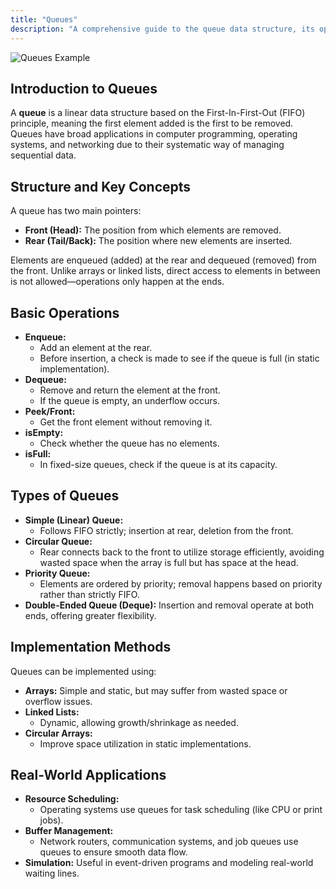```yaml
---
title: "Queues"
description: "A comprehensive guide to the queue data structure, its operations, implementations, and real-world applications."
---
```


![Queues Example](/images/queue-diagram.png)

## Introduction to Queues

A **queue** is a linear data structure based on the First-In-First-Out (FIFO) principle, meaning the first element added is the first to be removed. Queues have broad applications in computer programming, operating systems, and networking due to their systematic way of managing sequential data.

## Structure and Key Concepts

A queue has two main pointers:

- **Front (Head):** The position from which elements are removed.
- **Rear (Tail/Back):** The position where new elements are inserted.

Elements are enqueued (added) at the rear and dequeued (removed) from the front. Unlike arrays or linked lists, direct access to elements in between is not allowed—operations only happen at the ends.

## Basic Operations

- **Enqueue:**
  - Add an element at the rear.
  - Before insertion, a check is made to see if the queue is full (in static implementation).
- **Dequeue:**
  - Remove and return the element at the front.
  - If the queue is empty, an underflow occurs.
- **Peek/Front:**
  - Get the front element without removing it.
- **isEmpty:**
  - Check whether the queue has no elements.
- **isFull:**
  - In fixed-size queues, check if the queue is at its capacity.

## Types of Queues

- **Simple (Linear) Queue:**
  - Follows FIFO strictly; insertion at rear, deletion from the front.
- **Circular Queue:**
  - Rear connects back to the front to utilize storage efficiently, avoiding wasted space when the array is full but has space at the head.
- **Priority Queue:**
  - Elements are ordered by priority; removal happens based on priority rather than strictly FIFO.
- **Double-Ended Queue (Deque):** Insertion and removal operate at both ends, offering greater flexibility.

## Implementation Methods

Queues can be implemented using:

- **Arrays:** Simple and static, but may suffer from wasted space or overflow issues.
- **Linked Lists:**
  - Dynamic, allowing growth/shrinkage as needed.
- **Circular Arrays:**
  - Improve space utilization in static implementations.

## Real-World Applications

- **Resource Scheduling:**
  - Operating systems use queues for task scheduling (like CPU or print jobs).
- **Buffer Management:**
  - Network routers, communication systems, and job queues use queues to ensure smooth data flow.
- **Simulation:** Useful in event-driven programs and modeling real-world waiting lines.
